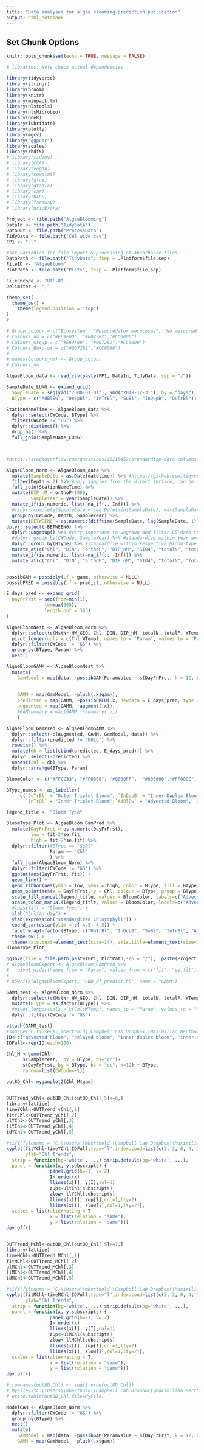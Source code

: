 ```yaml
---
title: "Data analyses for algae blooming prediction publication"
output: html_notebook
---
```


## Set Chunk Options

```r
knitr::opts_chunk$set(echo = TRUE, message = FALSE)
```

```r

# libraries; Note check actual dependencies

library(tidyverse)
library(stringr)
library(broom)
library(knitr)
library(minpack.lm)
library(nlstools)
library(nlsMicrobio)
library(OneR)
library(lubridate)
library(plotly)
library(mgcv)
library("ggpubr")
library(scales)
library(rhdf5)
# library(tidymv)
# library(CCA)
# library(vegan)
# library(cowplot)
# library(glue)
# library(gtable)
# library(car)
# library(MASS)
# library(faraway)
# library(gridExtra)

```

```r
Project <- file.path("AlgaeBlooming")
DataIn <- file.path("TidyData")
DataOut <- file.path("ProcessData")
TidyData <- file.path("CWB_wide.csv")
FP1 <- ".."

#set variables for file import & processing of Absorbance files
DataPath <- file.path("TidyData", fsep = .Platform$file.sep)
FileID <- "AlgaeBloom"
PlotPath <- file.path("Plots", fsep = .Platform$file.sep)

FileEncode <- "UTF-8" 
Delimiter <- ","

theme_set(
  theme_bw() +
    theme(legend.position = "top")
)
# 
```

```r
# Group_colour = c("Ecosystem", "Mesopredator mesocosms", "No mesopredator mesocosms")
# Colours_nm = c("#E69F00", "#0072B2","#CC0000")
# Colours_Group = c("#E69F00", "#0072B2","#CC0000")
# Colours_Boxplot = c("#0072B2","#CC0000")
# 
# names(Colours_nm) <- Group_colour
# Colours_nm

```

```r
AlgaeBloom_data <- read_csv(paste(FP1, DataIn, TidyData, sep = "/"))
```

```r

SampleDate_LUNG <- expand_grid(
  SampleDate = seq(ymd("2000-01-01"), ymd("2018-12-31"), by = "days"),
  BType = c("AdBlEw", "DeSpBl", "InTrBl", "SuBl", "InDupB", "OuTrBl"))

StationNameTime <- AlgaeBloom_data %>%
  dplyr::select(CWCode, BType) %>%
  filter(CWCode != "GS") %>%
  dplyr::distinct() %>%
  drop_na() %>%
  full_join(SampleDate_LUNG)



#https://stackoverflow.com/questions/15215457/standardize-data-columns-in-r

AlgaeBloom_Norm <- AlgaeBloom_data %>% 
  mutate(SampleDate = as.Date(datetime)) %>% #https://github.com/tidyverse/lubridate/issues/520
  filter(Depth < 2) %>% #only samples from the direct surface, can be adjusted to include more water depths
  full_join(StationNameTime) %>%
  mutate(DIP_nM = orthoP*1000,
         SampleYear = year(SampleDate)) %>%
  mutate_if(is.numeric, list(~na_if(., Inf))) %>%
  #tidyr::complete(SampleDate = seq.Date(min(SampleDate), max(SampleDate), by = "day")) %>%
  group_by(CWCode, Depth, SampleYear) %>%
  mutate(BETWEEN0 = as.numeric(difftime(SampleDate, lag(SampleDate, 1)), units="days") ,DayInBtw =  ifelse(is.na(BETWEEN0), 0, BETWEEN0), DayFrFrst = yday(datetime)) %>% #units = "days' important, otherwise I got sometimes the difftime in seconds or days
dplyr::select(-BETWEEN0) %>%
  dplyr::ungroup() %>% #very important to ungroup and filter ES-data to be consistent with the MC data. Otherwise, standardization is less valid for the observational period, and start points of experiments vs. ES will not align, allows to compare data across groups and not within groups
  #dplyr::group_by(CWCode, SampleYear) %>% #standardize within Year and Station
  dplyr::group_by(BType) %>% #standardize within respective bloom type
  mutate_at(c("Chl", "DIN", "orthoP", "DIP_nM", "SIO4", "totalN", "totalP", "WTemp", "totalBiovol"), ~(log(.))) %>% #https://stats.stackexchange.com/questions/18844/when-and-why-should-you-take-the-log-of-a-distribution-of-numbers
  mutate_if(is.numeric, list(~na_if(., -Inf))) %>%
  mutate_at(c("Chl", "DIN", "orthoP", "DIP_nM", "SIO4", "totalN", "totalP", "WTemp", "totalBiovol"), ~(scale(.) %>% as.vector(.)))



```


```r

possibGAM = possibly(.f = gamm, otherwise = NULL)
possibPRED = possibly(.f = predict, otherwise = NULL)

E_days_pred <- expand_grid(
  DayFrFrst = seq(from=min(1), 
              to=max(365), 
              length.out = 365)
)

AlgaeBloomNest <- AlgaeBloom_Norm %>%
  dplyr::select(c(MstNr:HW_GEO, Chl, DIN, DIP_nM, totalN, totalP, WTemp, BType, BType_long, DayInBtw, DayFrFrst, SampleYear)) %>%
  pivot_longer(cols = c(Chl:WTemp), names_to = "Param", values_to = "ParamValue") %>%
  dplyr::filter(CWCode != "GS") %>%
  group_by(BType, Param) %>%
  nest()

AlgaeBloomGAMM <- AlgaeBloomNest %>%
  mutate(
    GamModel = map(data, ~possibGAM(ParamValue ~ s(DayFrFrst, k = 12, bs = "cc"), random=list(
                                                                                              SampleYear=~1, 
                                                                                              CWCode=~1), data = .x, method = "REML")),
    GAMM = map(GamModel, ~pluck(.x$gam)),
    predicted = map(GAMM, ~possibPRED(.x, newdata = E_days_pred, type = 'response', se.fit=TRUE)),
    augmented = map(GAMM, ~augment(.x)),
    #GAMsummary = map(GAMM, ~summary(.x))
    ) 

AlgaeBloom_GamPred <- AlgaeBloomGAMM %>%
  dplyr::select(-c(augmented, GAMM, GamModel, data)) %>%
  dplyr::filter(predicted != "NULL") %>%
  rowwise() %>%
  mutate(db = list(cbind(predicted, E_days_pred))) %>%
  dplyr::select(-predicted) %>%
  unnest(col = db) %>%
  dplyr::arrange(BType, Param) 

BloomColor <- c("#FFCC33", "#FF0000", "#0000FF",  "#006600","#FF00CC", "#00FFFF")

BType_names <- as_labeller(
     c(`OuTrBl` = "Outer Triplet Bloom", `InDupB` = "Inner Duplex Bloom",`SuBl` = "Summer Bloom", 
       `InTrBl` = "Inner Triplet Bloom",`AdBlEw` = "Advected Bloom", `DeSpBl` = "Delayed Spring Bloom"))

legend_title <- "Bloom Type"

BloomType_Plot <- AlgaeBloom_GamPred %>%
  mutate(DayFrFrst = as.numeric(DayFrFrst),
         low = fit-2*se.fit,
         high = fit+2*se.fit) %>%
  dplyr::filter(#BType == "SuBl"
                Param == "Chl"
                ) %>%
  full_join(AlgaeBloom_Norm) %>%
  dplyr::filter(CWCode != "GS") %>%
  ggplot(aes(DayFrFrst, fit)) +
  geom_line() +
  geom_ribbon(aes(ymin = low, ymax = high, color = BType, fill = BType), alpha = 0.3, linetype = 2, show.legend = F) +
  geom_point(aes(x = DayFrFrst, y = Chl, colour = BType, group = BType), alpha = 0.05, show.legend = F) +
  scale_fill_manual(legend_title, values = BloomColor, labels=c("Advected Bloom", "Delayed Spring Bloom", "Inner Duplex Bloom", "Outer Triplet Bloom", "Inner Triplet Bloom", "Summer Bloom")) +
  scale_color_manual(legend_title, values = BloomColor, labels=c("Advected Bloom", "Delayed Spring Bloom", "Inner Duplex Bloom", "Outer Triplet Bloom", "Inner Triplet Bloom", "Summer Bloom")) +
  #labs(fill = "Bloom Type") + 
  xlab("Julian day") +
  ylab(expression("standardized Chlorophyll")) +
  coord_cartesian(ylim = c(-4.5, 4.5)) +
  facet_wrap(~factor(BType, c("OuTrBl", "InDupB", "SuBl", "InTrBl", "AdBlEw", "DeSpBl")), nrow = 2, labeller = BType_names) + #https://community.rstudio.com/t/re-ordering-facet-wrap/141999/2
  theme_bw() +
  theme(axis.text=element_text(size=14), axis.title=element_text(size=16), strip.text.x = element_text(size = 14))
BloomType_Plot

ggsave(file = file.path(paste(FP1, PlotPath,sep = "/"),  paste(Project, "GAMM_BTypes", ".png", sep = "_"), fsep = .Platform$file.sep), plot = BloomType_Plot,  height = 12, width = 10)
# AlgaeBloomExport <- AlgaeBloom_GamPred %>%
#   pivot_wider(names_from = "Param", values_from = c("fit", "se.fit"),  names_sep = "_")
# 
# h5write(AlgaeBloomExport, "CWB_df_predict.h5", name = "GAMM")
```

``` r
GAMM_test <- AlgaeBloom_Norm %>%
  dplyr::select(c(MstNr:HW_GEO, Chl, DIN, DIP_nM, totalN, totalP, WTemp, BType, BType_long, DayInBtw, DayFrFrst, SampleYear)) %>%
  mutate(BType = as.factor(BType)) %>%
  #pivot_longer(cols = c(Chl:WTemp), names_to = "Param", values_to = "ParamValue") %>%
  dplyr::filter(CWCode != "GS")

attach(GAMM_test)
#source("C:\\Users\\mberthold\\Campbell Lab Dropbox\\Maximilian Berthold\\Manuscripts_Berthold\\Published\\SoBaCoSys_Ch18_NutrientRegimes\\supportroutines4.R")
ID<-c("advected bloom", "delayed bloom", "inner duplex bloom", "inner triplet bloom", "outer triplet bloom", "summer bloom")
IDFull<-rep(ID,each=100)

Chl_M <-gamm(Chl~
      s(SampleYear,  by = BType, bs="cr")+
      s(DayFrFrst, by = BType, bs = "cc", k=12) + BType,
      random=list(CWCode=~1))

out8D_Chl<-mygamplot2(Chl_M$gam)


OUTTrend_yChl<-out8D_Chl[out8D_Chl[,5]<=6,]
library(lattice)
timeYChl<-OUTTrend_yChl[,1]
fitYChl<-OUTTrend_yChl[,2]
ulYChl<-OUTTrend_yChl[,3]
llYChl<-OUTTrend_yChl[,4]
idYChl<-OUTTrend_yChl[,5]

#tiff(filename = "C:\\Users\\mberthold\\Campbell Lab Dropbox\\Maximilian Berthold\\Manuscripts_Berthold\\In Prep\\AlgaeBlooming\\Plots\\YearlyChl_trends.tiff")
xyplot(fitYChl~timeYChl|IDFull,type="l",index.cond=list(c(5, 3, 6, 4, 1, 2)), as.table = TRUE, col=1,xlab="Time (years)",
       ylab="Chl Trends",
  strip = function(bg='white', ...) strip.default(bg='white', ...),
  panel = function(x, y,subscripts) {
                panel.grid(h=-1, v= 2)
                I<-order(x)
                llines(x[I], y[I],col=1)
                zup<-ulYChl[subscripts]
                zlow<-llYChl[subscripts]
                llines(x[I], zup[I],col=1,lty=2)
                llines(x[I], zlow[I],col=1,lty=2)},
  scales = list(alternating = T,
                x = list(relation = "same"),
                y = list(relation = "same")))
dev.off()


OUTTrend_MChl<-out8D_Chl[out8D_Chl[,5]>=7,]
library(lattice)
timeMChl<-OUTTrend_MChl[,1]
fitMChl<-OUTTrend_MChl[,2]
ulMChl<-OUTTrend_MChl[,3]
llMChl<-OUTTrend_MChl[,4]
idMChl<-OUTTrend_MChl[,5]

#tiff(filename = "C:\\Users\\mberthold\\Campbell Lab Dropbox\\Maximilian Berthold\\Manuscripts_Berthold\\In Prep\\AlgaeBlooming\\Plots\\DailyChl_trends.tiff")
xyplot(fitMChl~timeMChl|IDFull,type="l",index.cond=list(c(5, 3, 6, 4, 1, 2)), as.table = TRUE, col=1,xlab="Time (days)",
       ylab="Chl Trends",
  strip = function(bg='white', ...) strip.default(bg='white', ...),
  panel = function(x, y,subscripts) {
                panel.grid(h=-1, v= 2)
                I<-order(x)
                llines(x[I], y[I],col=1)
                zup<-ulMChl[subscripts]
                zlow<-llMChl[subscripts]
                llines(x[I], zup[I],col=1,lty=2)
                llines(x[I], zlow[I],col=1,lty=2)},
  scales = list(alternating = T,
                x = list(relation = "same"),
                y = list(relation = "same")))
dev.off()

# rownames(out8D_Chl) <- seq(1:nrow(out8D_Chl))
# MyFile<-"C:\\Users\\mberthold\\Campbell Lab Dropbox\\Maximilian Berthold\\Manuscripts_Berthold\\In Prep\\AlgaeBlooming\\ChlRESULTS.txt"
# write.table(out8D_Chl,file=MyFile)

ModelGAM <- AlgaeBloom_Norm %>%
  dplyr::filter(CWCode != "GS") %>%
  group_by(BType) %>%
  nest()
  mutate(
    GamModel = map(data, ~possibGAM(ParamValue ~ s(DayFrFrst, k = 12, bs = "cc"), random=list(SampleYear=~1, CWCode=~1), data = .x, method = "REML")),
    GAMM = map(GamModel, ~pluck(.x$gam))

```
